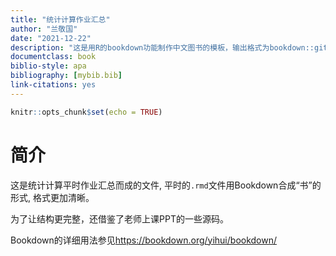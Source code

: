 ```yaml
---
title: "统计计算作业汇总"
author: "兰敬国"
date: "2021-12-22"
description: "这是用R的bookdown功能制作中文图书的模板，输出格式为bookdown::gitbook和bookdown::pdf_book."
documentclass: book
biblio-style: apa
bibliography: [mybib.bib]
link-citations: yes
---
```


```r
knitr::opts_chunk$set(echo = TRUE)
```

# 简介 {-}


这是统计计算平时作业汇总而成的文件, 平时的`.rmd`文件用Bookdown合成“书”的形式,
格式更加清晰。

为了让结构更完整，还借鉴了老师上课PPT的一些源码。

Bookdown的详细用法参见<https://bookdown.org/yihui/bookdown/>



